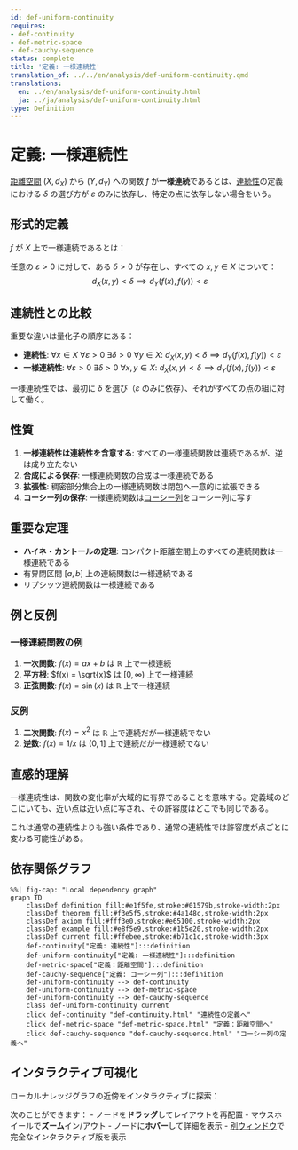 ```yaml
---
id: def-uniform-continuity
requires:
- def-continuity
- def-metric-space
- def-cauchy-sequence
status: complete
title: '定義: 一様連続性'
translation_of: ../../en/analysis/def-uniform-continuity.qmd
translations:
  en: ../en/analysis/def-uniform-continuity.html
  ja: ../ja/analysis/def-uniform-continuity.html
type: Definition
---
```


# 定義: 一様連続性 {#def-uniform-continuity}

[距離空間](def-metric-space.qmd) $(X, d_X)$ から $(Y, d_Y)$ への関数 $f$ が**一様連続**であるとは、[連続性](def-continuity.qmd)の定義における $\delta$ の選び方が $\varepsilon$ のみに依存し、特定の点に依存しない場合をいう。

## 形式的定義

$f$ が $X$ 上で一様連続であるとは：

任意の $\varepsilon > 0$ に対して、ある $\delta > 0$ が存在し、すべての $x, y \in X$ について：
$$d_X(x, y) < \delta \implies d_Y(f(x), f(y)) < \varepsilon$$

## 連続性との比較

重要な違いは量化子の順序にある：

- **連続性**: $\forall x \in X$ $\forall \varepsilon > 0$ $\exists \delta > 0$ $\forall y \in X$: $d_X(x, y) < \delta \implies d_Y(f(x), f(y)) < \varepsilon$
- **一様連続性**: $\forall \varepsilon > 0$ $\exists \delta > 0$ $\forall x, y \in X$: $d_X(x, y) < \delta \implies d_Y(f(x), f(y)) < \varepsilon$

一様連続性では、最初に $\delta$ を選び（$\varepsilon$ のみに依存）、それがすべての点の組に対して働く。

## 性質

1. **一様連続性は連続性を含意する**: すべての一様連続関数は連続であるが、逆は成り立たない
2. **合成による保存**: 一様連続関数の合成は一様連続である
3. **拡張性**: 稠密部分集合上の一様連続関数は閉包へ一意的に拡張できる
4. **コーシー列の保存**: 一様連続関数は[コーシー列](def-cauchy-sequence.qmd)をコーシー列に写す

## 重要な定理

- **ハイネ・カントールの定理**: コンパクト距離空間上のすべての連続関数は一様連続である
- 有界閉区間 $[a, b]$ 上の連続関数は一様連続である
- リプシッツ連続関数は一様連続である

## 例と反例

### 一様連続関数の例

1. **一次関数**: $f(x) = ax + b$ は $\mathbb{R}$ 上で一様連続
2. **平方根**: $f(x) = \sqrt{x}$ は $[0, \infty)$ 上で一様連続
3. **正弦関数**: $f(x) = \sin(x)$ は $\mathbb{R}$ 上で一様連続

### 反例

1. **二次関数**: $f(x) = x^2$ は $\mathbb{R}$ 上で連続だが一様連続でない
2. **逆数**: $f(x) = 1/x$ は $(0, 1]$ 上で連続だが一様連続でない

## 直感的理解

一様連続性は、関数の変化率が大域的に有界であることを意味する。定義域のどこにいても、近い点は近い点に写され、その許容度はどこでも同じである。

これは通常の連続性よりも強い条件であり、通常の連続性では許容度が点ごとに変わる可能性がある。

## 依存関係グラフ

```mermaid
%%| fig-cap: "Local dependency graph"
graph TD
    classDef definition fill:#e1f5fe,stroke:#01579b,stroke-width:2px
    classDef theorem fill:#f3e5f5,stroke:#4a148c,stroke-width:2px
    classDef axiom fill:#fff3e0,stroke:#e65100,stroke-width:2px
    classDef example fill:#e8f5e9,stroke:#1b5e20,stroke-width:2px
    classDef current fill:#ffebee,stroke:#b71c1c,stroke-width:3px
    def-continuity["定義: 連続性"]:::definition
    def-uniform-continuity["定義: 一様連続性"]:::definition
    def-metric-space["定義：距離空間"]:::definition
    def-cauchy-sequence["定義: コーシー列"]:::definition
    def-uniform-continuity --> def-continuity
    def-uniform-continuity --> def-metric-space
    def-uniform-continuity --> def-cauchy-sequence
    class def-uniform-continuity current
    click def-continuity "def-continuity.html" "連続性の定義へ"
    click def-metric-space "def-metric-space.html" "定義：距離空間へ"
    click def-cauchy-sequence "def-cauchy-sequence.html" "コーシー列の定義へ"
```

## インタラクティブ可視化

ローカルナレッジグラフの近傍をインタラクティブに探索：

::: {.graph-viz data-id="def-uniform-continuity" data-width="700" data-height="500"}
:::

次のことができます：
- ノードを**ドラッグ**してレイアウトを再配置
- マウスホイールで**ズーム**イン/アウト
- ノードに**ホバー**して詳細を表示
- [別ウィンドウ](../../output/interactive/ja/def-uniform-continuity.html){target="_blank"}で完全なインタラクティブ版を表示
